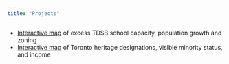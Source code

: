 ```yaml
---
title: "Projects"
---
```


- [Interactive map](https://jdawang.github.io/tdsb) of excess TDSB school capacity, population growth and zoning
- [Interactive map](https://jdawang.github.io/heritage) of Toronto heritage designations, visible minority status, and income
